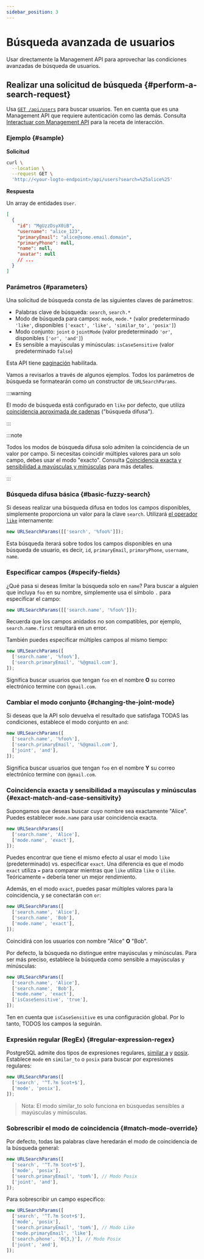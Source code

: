 ```yaml
---
sidebar_position: 3
---
```


# Búsqueda avanzada de usuarios

Usar directamente la Management API para aprovechar las condiciones avanzadas de búsqueda de usuarios.

## Realizar una solicitud de búsqueda \{#perform-a-search-request}

Usa [`GET /api/users`](https://openapi.logto.io/operation/operation-getuser) para buscar usuarios. Ten en cuenta que es una Management API que requiere autenticación como las demás. Consulta [Interactuar con Management API](/integrate-logto/interact-with-management-api) para la receta de interacción.

### Ejemplo \{#sample}

**Solicitud**

```bash
curl \
  --location \
  --request GET \
  'http://<your-logto-endpoint>/api/users?search=%25alice%25'

```

**Respuesta**

Un array de entidades `User`.

```json
[
  {
    "id": "MgUzzDsyX0iB",
    "username": "alice_123",
    "primaryEmail": "alice@some.email.domain",
    "primaryPhone": null,
    "name": null,
    "avatar": null
    // ...
  }
]
```

### Parámetros \{#parameters}

Una solicitud de búsqueda consta de las siguientes claves de parámetros:

- Palabras clave de búsqueda: `search`, `search.*`
- Modo de búsqueda para campos: `mode`, `mode.*` (valor predeterminado `'like'`, disponibles `['exact', 'like', 'similar_to', 'posix']`)
- Modo conjunto: `joint` o `jointMode` (valor predeterminado `'or'`, disponibles `['or', 'and']`)
- Es sensible a mayúsculas y minúsculas: `isCaseSensitive` (valor predeterminado `false`)

Esta API tiene [paginación](/integrate-logto/interact-with-management-api/#managing-paginated-api-responses) habilitada.

Vamos a revisarlos a través de algunos ejemplos. Todos los parámetros de búsqueda se formatearán como un constructor de `URLSearchParams`.

:::warning

El modo de búsqueda está configurado en `like` por defecto, que utiliza [coincidencia aproximada de cadenas](https://en.wikipedia.org/wiki/Approximate_string_matching) ("búsqueda difusa").

:::

:::note

Todos los modos de búsqueda difusa solo admiten la coincidencia de un valor por campo. Si necesitas coincidir múltiples valores para un solo campo, debes usar el modo "exacto". Consulta [Coincidencia exacta y sensibilidad a mayúsculas y minúsculas](#exact-match-and-case-sensitivity) para más detalles.

:::

### Búsqueda difusa básica \{#basic-fuzzy-search}

Si deseas realizar una búsqueda difusa en todos los campos disponibles, simplemente proporciona un valor para la clave `search`. Utilizará [el operador `like`](https://www.postgresql.org/docs/current/functions-matching.html#FUNCTIONS-LIKE) internamente:

```javascript
new URLSearchParams([['search', '%foo%']]);
```

Esta búsqueda iterará sobre todos los campos disponibles en una búsqueda de usuario, es decir, `id`, `primaryEmail`, `primaryPhone`, `username`, `name`.

### Especificar campos \{#specify-fields}

¿Qué pasa si deseas limitar la búsqueda solo en `name`? Para buscar a alguien que incluya `foo` en su nombre, simplemente usa el símbolo `.` para especificar el campo:

```javascript
new URLSearchParams([['search.name', '%foo%']]);
```

Recuerda que los campos anidados no son compatibles, por ejemplo, `search.name.first` resultará en un error.

También puedes especificar múltiples campos al mismo tiempo:

```javascript
new URLSearchParams([
  ['search.name', '%foo%'],
  ['search.primaryEmail', '%@gmail.com'],
]);
```

Significa buscar usuarios que tengan `foo` en el nombre **O** su correo electrónico termine con `@gmail.com`.

### Cambiar el modo conjunto \{#changing-the-joint-mode}

Si deseas que la API solo devuelva el resultado que satisfaga TODAS las condiciones, establece el modo conjunto en `and`:

```javascript
new URLSearchParams([
  ['search.name', '%foo%'],
  ['search.primaryEmail', '%@gmail.com'],
  ['joint', 'and'],
]);
```

Significa buscar usuarios que tengan `foo` en el nombre **Y** su correo electrónico termine con `@gmail.com`.

### Coincidencia exacta y sensibilidad a mayúsculas y minúsculas \{#exact-match-and-case-sensitivity}

Supongamos que deseas buscar cuyo nombre sea exactamente "Alice". Puedes establecer `mode.name` para usar coincidencia exacta.

```javascript
new URLSearchParams([
  ['search.name', 'Alice'],
  ['mode.name', 'exact'],
]);
```

Puedes encontrar que tiene el mismo efecto al usar el modo `like` (predeterminado) vs. especificar `exact`. Una diferencia es que el modo `exact` utiliza `=` para comparar mientras que `like` utiliza `like` o `ilike`. Teóricamente `=` debería tener un mejor rendimiento.

Además, en el modo `exact`, puedes pasar múltiples valores para la coincidencia, y se conectarán con `or`:

```javascript
new URLSearchParams([
  ['search.name', 'Alice'],
  ['search.name', 'Bob'],
  ['mode.name', 'exact'],
]);
```

Coincidirá con los usuarios con nombre "Alice" **O** "Bob".

Por defecto, la búsqueda no distingue entre mayúsculas y minúsculas. Para ser más preciso, establece la búsqueda como sensible a mayúsculas y minúsculas:

```javascript
new URLSearchParams([
  ['search.name', 'Alice'],
  ['search.name', 'Bob'],
  ['mode.name', 'exact'],
  ['isCaseSensitive', 'true'],
]);
```

Ten en cuenta que `isCaseSensitive` es una configuración global. Por lo tanto, TODOS los campos la seguirán.

### Expresión regular (RegEx) \{#regular-expression-regex}

PostgreSQL admite dos tipos de expresiones regulares, [similar a](https://www.postgresql.org/docs/current/functions-matching.html#FUNCTIONS-SIMILARTO-REGEXP) y [posix](https://www.postgresql.org/docs/current/functions-matching.html#FUNCTIONS-POSIX-REGEXP). Establece `mode` en `similar_to` o `posix` para buscar por expresiones regulares:

```javascript
new URLSearchParams([
  ['search', '^T.?m Scot+$'],
  ['mode', 'posix'],
]);
```

> Nota: El modo similar_to solo funciona en búsquedas sensibles a mayúsculas y minúsculas.

### Sobrescribir el modo de coincidencia \{#match-mode-override}

Por defecto, todas las palabras clave heredarán el modo de coincidencia de la búsqueda general:

```javascript
new URLSearchParams([
  ['search', '^T.?m Scot+$'],
  ['mode', 'posix'],
  ['search.primaryEmail', 'tom%'], // Modo Posix
  ['joint', 'and'],
]);
```

Para sobrescribir un campo específico:

```javascript
new URLSearchParams([
  ['search', '^T.?m Scot+$'],
  ['mode', 'posix'],
  ['search.primaryEmail', 'tom%'], // Modo Like
  ['mode.primaryEmail', 'like'],
  ['search.phone', '0{3,}'], // Modo Posix
  ['joint', 'and'],
]);
```
